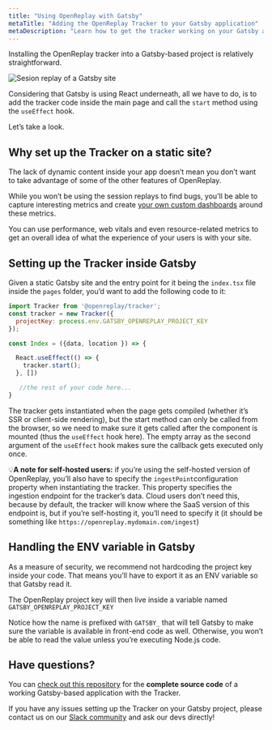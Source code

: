 ```yaml
---
title: "Using OpenReplay with Gatsby"
metaTitle: "Adding the OpenReplay Tracker to your Gatsby application"
metaDescription: "Learn how to get the tracker working on your Gatsby application"
---
```

Installing the OpenReplay tracker into a Gatsby-based project is relatively straightforward.

![Sesion replay of a Gatsby site](images/gatsby-ss.png)

Considering that Gatsby is using React underneath, all we have to do, is to add the tracker code inside the main page and call the `start` method using the `useEffect` hook. 

Let’s take a look.

## Why set up the Tracker on a static site?

The lack of dynamic content inside your app doesn’t mean you don’t want to take advantage of some of the other features of OpenReplay.

While you won’t be using the session replays to find bugs, you’ll be able to capture interesting metrics and create [your own custom dashboards](https://docs.openreplay.com/tutorials/custom-dashboard) around these metrics.

You can use performance, web vitals and even resource-related metrics to get an overall idea of what the experience of your users is with your site.

## Setting up the Tracker inside Gatsby

Given a static Gatsby site and the entry point for it being the `index.tsx` file inside the `pages` folder, you’d want to add the following code to it:

```jsx
import Tracker from '@openreplay/tracker';
const tracker = new Tracker({
  projectKey: process.env.GATSBY_OPENREPLAY_PROJECT_KEY
});

const Index = ({data, location }) => {

  React.useEffect(() => {
    tracker.start();
  }, [])

   //the rest of your code here...
}
```

The tracker gets instantiated when the page gets compiled (whether it’s SSR or client-side rendering), but the start method can only be called from the browser, so we need to make sure it gets called after the component is mounted (thus the `useEffect` hook here). The empty array as the second argument of the `useEffect` hook makes sure the callback gets executed only once.

💡**A note for self-hosted users:** if you’re using the self-hosted version of OpenReplay, you’ll also have to specify the `ingestPoint`configuration property when instantiating the tracker. This property specifies the ingestion endpoint for the tracker’s data. Cloud users don’t need this, because by default, the tracker will know where the SaaS version of this endpoint is, but if you’re self-hosting it, you’ll need to specify it (it should be something like `https://openreplay.mydomain.com/ingest`)

## Handling the ENV variable in Gatsby

As a measure of security, we recommend not hardcoding the project key inside your code. That means you’ll have to export it as an ENV variable so that Gatsby read it.

The OpenReplay project key will then live inside a variable named `GATSBY_OPENREPLAY_PROJECT_KEY`

Notice how the name is prefixed with `GATSBY_`  that will tell Gatsby to make sure the variable is available in front-end code as well. Otherwise, you won’t be able to read the value unless you’re executing Node.js code.

## Have questions?

You can [check out this repository](https://github.com/deleteman/openreplay-gatsby-example) for the **complete source code** of a working Gatsby-based application with the Tracker.

If you have any issues setting up the Tracker on your Gatsby project, please contact us on our [Slack community](https://slack.openreplay.com/) and ask our devs directly!